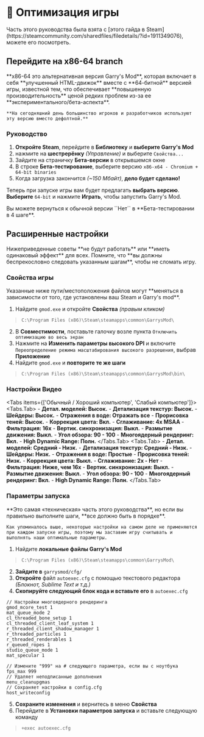 
# 🤩 Оптимизация игры
<Callout type="info" emoji="ℹ️">
    Часть этого руководства была взята с [этого гайда в Steam](https://steamcommunity.com/sharedfiles/filedetails/?id=1911349076), можете его посмотреть.
</Callout>

## Перейдите на x86-64 branch
<Callout type="info" emoji="ℹ️">
    **x86-64 это альтернативная версия Garry's Mod**, которая включает в себя **улучшенный HTML-движок** вместе с **64-битной** версией игры, известной тем, что обеспечивает **повышенную производительность** ценой редких проблем из-за ее **экспериментального/бета-аспекта**.

    **На сегодняшний день большинство игроков и разработчиков используют эту версию вместо дефолтной.**
</Callout>

### Руководство
1. **Откройте Steam**, перейдите в **Библиотеку** и **выберите Garry's Mod**
2. нажмите на **шестрерёнку** *(Управление)* и выберите ``Свойства...``
3. Зайдите на страничку **Бета-версии** в открывшемся окне
4. В строке **Бета-тестирование**, выберите версию ``x86-x64 - Chromium + 64-bit binaries`` 
5. Когда загрузка закончится *(~150 Мбайт)*, **дело будет сделано!**

Теперь при запуске игры вам будет предлагать **выбрать версию**.
**Выберите** ``64-bit`` и нажмите **Играть**, чтобы запустить Garry's Mod.

<Callout type="info" emoji="ℹ️">
    Вы можете вернуться к обычной версии ``Нет`` в **Бета-тестировании в 4 шаге**.
</Callout>

## Расширенные настройки
<Callout type="warning" emoji="⚠️">
    Нижеприведенные советы **не будут работать** или **иметь одинаковый эффект** для всех.  
    Помните, что **вы должны беспрекословно следовать указанным шагам**, чтобы не сломать игру.
</Callout>

### Свойства игры
<Callout type="warning" emoji="⚠️">
    Указанные ниже пути/местоположения файлов могут **меняться в зависимости от того, где установлены ваш Steam и Garry's mod**.
</Callout>

1. Найдите ``gmod.exe`` и откройте **Свойства** *(правым кликом)*
> ``C:\Program Files (x86)\Steam\steamapps\common\GarrysMod\``
2. В **Совместимости**, поставьте галочку возле пункта ``Отключить оптимизацию во весь экран``
3. Нажмите на **Изменить параметры высокого DPI** и включите ``Переопределение режима масштабирования высокого разрешения``, выбрав **Приложение**
4. Найдите ``gmod.exe`` и **повторите те же шаги**
> ``C:\Program Files (x86)\Steam\steamapps\common\GarrysMod\bin\``

### Настройки Видео
<Tabs items={['Обычный / Хороший компьютер', 'Слабый компьютер']}>
  <Tabs.Tab>
    - **Детал. моделей: Высок.**
    - **Детализация текстур: Высок.**
    - **Шейдеры: Высок.**
    - **Отражения в воде: Отражать все**
    - **Прорисовка теней: Высок.**
    - **Коррекция цвета: Вкл.**
    - **Сглаживание: 4x MSAA**
    - **Фильтрация: 16x**
    - **Вертик. синхронизация: Выкл.**
    - **Размытие движения: Выкл.**
    - **Угол обзора: 90 - 100**
    - **Многоядерный рендеринг: Вкл.**
    - **High Dynamic Range: Полн.**
  </Tabs.Tab>
  <Tabs.Tab>
    - **Детал. моделей: Средний - Низк.**
    - **Детализация текстур: Средний - Низк.**
    - **Шейдеры: Низк.**
    - **Отражения в воде: Простые**
    - **Прорисовка теней: Низк.**
    - **Коррекция цвета: Выкл.**
    - **Сглаживание: 2x - Нет**
    - **Фильтрация: Ниже, чем 16x**
    - **Вертик. синхронизация: Выкл.**
    - **Размытие движения: Выкл.**
    - **Угол обзора: 90 - 100**
    - **Многоядерный рендеринг: Вкл.**
    - **High Dynamic Range: Полн.**
  </Tabs.Tab>
</Tabs>

### Параметры запуска
<Callout type="warning" emoji="⚠️">
    **Это самая «техническая» часть этого руководства**, но если вы правильно выполните шаги, **все должно быть в порядке**.  

    Как упоминалось выше, некоторые настройки на самом деле не применяются при каждом запуске игры, поэтому мы заставим игру считывать и выполнять наши оптимальные параметры.
</Callout>

1. Найдите **локальные файлы Garry's Mod**
> ``C:\Program Files (x86)\Steam\steamapps\common\GarrysMod\``
2. **Зайдите в** ``garrysmod/cfg/``
3. **Откройте** файл ``autoexec.cfg`` с помощью текстового редактора *(Блокнот, Sublime Text и т.д.)*
4. **Скопируйте следующий блок кода и вставьте его** в ``autoexec.cfg`` 
```
// Настройки многоядерного рендеринга
gmod_mcore_test 1
mat_queue_mode 2
cl_threaded_bone_setup 1
cl_threaded_client_leaf_system 1
r_threaded_client_shadow_manager 1
r_threaded_particles 1
r_threaded_renderables 1
r_queued_ropes 1
studio_queue_mode 1
mat_specular 1

// Измените "999" на # следующего параметра, если вы с ноутбука
fps_max 999 
// Удаляет неподписанные дополнения
menu_cleanupgmas 
// Сохраняет настройки в config.cfg
host_writeconfig
```
5. **Сохраните изменения** и вернитесь в меню **Свойства**
6. Перейдите в **Установки параметров запуска** и вставьте следующую команду
> ``+exec autoexec.cfg``